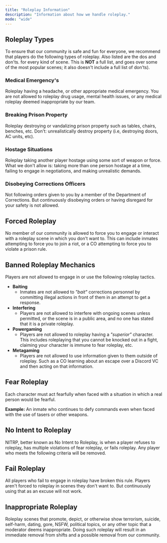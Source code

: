 ```yaml
---
title: "Roleplay Information"
description: "Information about how we handle roleplay."
mode: "wide"
---
```


## Roleplay Types

To ensure that our community is safe and fun for everyone, we recommend that players do the following types of roleplay. Also listed are the dos and don'ts. for every kind of scene. This is **NOT** a full list, and goes over some of the most popular scenes; it also doesn't include a full list of don'ts).

### Medical Emergency's

Roleplay having a headache, or other appropriate medical emergency. You are not allowed to roleplay drug usage, mental health issues, or any medical roleplay deemed inappropriate by our team.

### Breaking Prison Property

Roleplay destroying or vandalizing prison property such as tables, chairs, benches, etc. Don't: unrealistically destroy property (i.e, destroying doors, AC units, etc).

### Hostage Situations

Roleplay taking another player hostage using some sort of weapon or force. What we don't allow is: taking more than one person hostage at a time, failing to engage in negotiations, and making unrealistic demands.

### Disobeying Corrections Officers

Not following orders given to you by a member of the Department of Corrections. But continuously disobeying orders or having disregard for your safety is not allowed.

## Forced Roleplay

No member of our community is allowed to force you to engage or interact with a roleplay scene in which you don't want to. This can include inmates attempting to force you to join a riot, or a CO attempting to force you to violate a prison rule.

## Banned Roleplay Mechanics

Players are not allowed to engage in or use the following roleplay tactics.

- **Baiting**
  - Inmates are not allowed to _"bait"_ corrections personnel by committing illegal actions in front of them in an attempt to get a response.
- **Interfering**
  - Players are not allowed to interfere with ongoing scenes unless permitted, or the scene is in a public area, and no one has stated that it is a private roleplay.
- **Powergaming**
  - Players are not allowed to roleplay having a _"superior"_ character. This includes roleplaying that you cannot be knocked out in a fight, claiming your character is immune to fear roleplay, etc.
- **Metagaming**
  - Players are not allowed to use information given to them outside of roleplay. Such as a CO learning about an escape over a Discord VC and then acting on that information.

## Fear Roleplay

Each character must act fearfully when faced with a situation in which a real person would be fearful.

**Example:** An inmate who continues to defy commands even when faced with the use of tasers or other weapons.

## No Intent to Roleplay

NITRP, better known as No Intent to Roleplay, is when a player refuses to roleplay, has multiple violations of fear roleplay, or fails roleplay. Any player who meets the following criteria will be removed.

## Fail Roleplay

All players who fail to engage in roleplay have broken this rule. Players aren't forced to roleplay in scenes they don't want to. But continuously using that as an excuse will not work.

## Inappropriate Roleplay

Roleplay scenes that promote, depict, or otherwise show terrorism, suicide, self-harm, dating, gore, NSFW, political topics, or any other topic that a moderator deems inappropriate. Doing such roleplay will result in an immediate removal from shifts and a possible removal from our community.